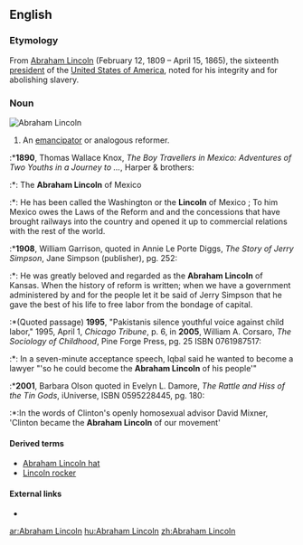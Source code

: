 ==English==

===Etymology===
From [[w:Abraham Lincoln|Abraham Lincoln]] (February 12, 1809 – April 15, 1865), the sixteenth [[president]] of the [[w:United States of America|United States of America]], noted for his integrity and for abolishing slavery. 

===Noun===
[[Image:Abraham Lincoln head on shoulders photo portrait.jpg|thumb|right|Abraham Lincoln]]
{{en-noun}}

# An [[emancipator]] or analogous reformer.
:*'''1890''', Thomas Wallace Knox, ''The Boy Travellers in Mexico: Adventures of Two Youths in a Journey to ...'', Harper & brothers:
:*:{{italbrac|Table of contents, pg. viii}} The '''Abraham Lincoln''' of Mexico
:*:{{italbrac|pg. 124-5}} He has been called the Washington or the '''Lincoln''' of Mexico ; To him Mexico owes the Laws of the Reform and and the concessions that have brought railways into the country and opened it up to commercial relations with the rest of the world.
:*'''1908''', William Garrison, quoted in Annie Le Porte Diggs, ''The Story of Jerry Simpson'', Jane Simpson (publisher), pg. 252:
:*: He was greatly beloved and regarded as the '''Abraham Lincoln''' of Kansas. When the history of reform is written; when we have a government administered by and for the people let it be said of Jerry Simpson that he gave the best of his life to free labor from the bondage of capital.
:*(Quoted passage) '''1995''', "Pakistanis silence youthful voice against child labor," 1995, April 1, ''Chicago Tribune'', p. 6, in '''2005''', William A. Corsaro, ''The Sociology of Childhood'', Pine Forge Press, pg. 25 ISBN 0761987517:
:*: In a seven-minute acceptance speech, Iqbal said he wanted to become a lawyer "'so he could become the '''Abraham Lincoln''' of his people'"
:*'''2001''', Barbara Olson quoted in Evelyn L. Damore, ''The Rattle and Hiss of the Tin Gods'', iUniverse, ISBN 0595228445, pg. 180:
:*:In the words of Clinton's openly homosexual advisor David Mixner, 'Clinton became the '''Abraham Lincoln''' of our movement'

====Derived terms====
*[[Abraham Lincoln hat]]
*[[Lincoln rocker]]

====External links====
* {{projectlink|pedia}}

[[ar:Abraham Lincoln]]
[[hu:Abraham Lincoln]]
[[zh:Abraham Lincoln]]